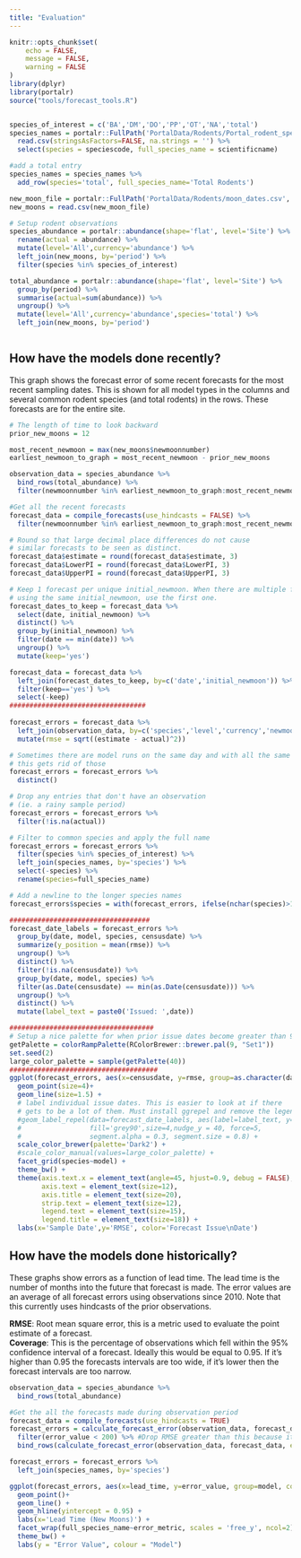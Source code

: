 ```yaml
---
title: "Evaluation"
---
```

  
```r
knitr::opts_chunk$set(
	echo = FALSE,
	message = FALSE,
	warning = FALSE
)
library(dplyr)
library(portalr)
source("tools/forecast_tools.R")


species_of_interest = c('BA','DM','DO','PP','OT','NA','total')
species_names = portalr::FullPath('PortalData/Rodents/Portal_rodent_species.csv', '~') %>%
  read.csv(stringsAsFactors=FALSE, na.strings = '') %>%
  select(species = speciescode, full_species_name = scientificname)

#add a total entry
species_names = species_names %>%
  add_row(species='total', full_species_name='Total Rodents')

new_moon_file = portalr::FullPath('PortalData/Rodents/moon_dates.csv', '~')
new_moons = read.csv(new_moon_file)

# Setup rodent observations
species_abundance = portalr::abundance(shape='flat', level='Site') %>%
  rename(actual = abundance) %>%
  mutate(level='All',currency='abundance') %>%
  left_join(new_moons, by='period') %>%
  filter(species %in% species_of_interest)

total_abundance = portalr::abundance(shape='flat', level='Site') %>%
  group_by(period) %>%
  summarise(actual=sum(abundance)) %>%
  ungroup() %>%
  mutate(level='All',currency='abundance',species='total') %>%
  left_join(new_moons, by='period')



```

## How have the models done recently?

This graph shows the forecast error of some recent forecasts for the most recent sampling dates. This is shown for all model types in the columns and several common rodent species (and total rodents) in the rows. These forecasts are for the entire site. 
```r
# The length of time to look backward
prior_new_moons = 12

most_recent_newmoon = max(new_moons$newmoonnumber)
earliest_newmoon_to_graph = most_recent_newmoon - prior_new_moons

observation_data = species_abundance %>%
  bind_rows(total_abundance) %>%
  filter(newmoonnumber %in% earliest_newmoon_to_graph:most_recent_newmoon)

#Get all the recent forecasts
forecast_data = compile_forecasts(use_hindcasts = FALSE) %>%
  filter(newmoonnumber %in% earliest_newmoon_to_graph:most_recent_newmoon)

# Round so that large decimal place differences do not cause
# similar forecasts to be seen as distinct. 
forecast_data$estimate = round(forecast_data$estimate, 3)
forecast_data$LowerPI = round(forecast_data$LowerPI, 3)
forecast_data$UpperPI = round(forecast_data$UpperPI, 3)

# Keep 1 forecast per unique initial_newmoon. When there are multiple forecasts
# using the same initial_newmoon, use the first one.
forecast_dates_to_keep = forecast_data %>%
  select(date, initial_newmoon) %>%
  distinct() %>%
  group_by(initial_newmoon) %>%
  filter(date == min(date)) %>%
  ungroup() %>%
  mutate(keep='yes') 

forecast_data = forecast_data %>%
  left_join(forecast_dates_to_keep, by=c('date','initial_newmoon')) %>%
  filter(keep=='yes') %>%
  select(-keep)
##################################
  
forecast_errors = forecast_data %>%
  left_join(observation_data, by=c('species','level','currency','newmoonnumber')) %>% 
  mutate(rmse = sqrt((estimate - actual)^2))

# Sometimes there are model runs on the same day and with all the same info,
# this gets rid of those
forecast_errors = forecast_errors %>%
  distinct()

# Drop any entries that don't have an observation
# (ie. a rainy sample period)
forecast_errors = forecast_errors %>%
  filter(!is.na(actual))

# Filter to common species and apply the full name
forecast_errors = forecast_errors %>%
  filter(species %in% species_of_interest) %>%
  left_join(species_names, by='species') %>%
  select(-species) %>%
  rename(species=full_species_name)

# Add a newline to the longer species names
forecast_errors$species = with(forecast_errors, ifelse(nchar(species)>15, stringr::str_replace(species,' ','\n'), species))

###################################
forecast_date_labels = forecast_errors %>%
  group_by(date, model, species, censusdate) %>%
  summarize(y_position = mean(rmse)) %>%
  ungroup() %>%
  distinct() %>%
  filter(!is.na(censusdate)) %>%
  group_by(date, model, species) %>%
  filter(as.Date(censusdate) == min(as.Date(censusdate))) %>%
  ungroup() %>%
  distinct() %>%
  mutate(label_text = paste0('Issued: ',date))

####################################
# Setup a nice palette for when prior issue dates become greater than 9
getPalette = colorRampPalette(RColorBrewer::brewer.pal(9, "Set1"))
set.seed(2)
large_color_palette = sample(getPalette(40))
#####################################
ggplot(forecast_errors, aes(x=censusdate, y=rmse, group=as.character(date), color=as.character(date))) +
  geom_point(size=4)+
  geom_line(size=1.5) +
  # label individual issue dates. This is easier to look at if there 
  # gets to be a lot of them. Must install ggrepel and remove the legend if this is turned on.
  #geom_label_repel(data=forecast_date_labels, aes(label=label_text, y=y_position),
  #                 fill='grey90',size=4,nudge_y = 40, force=5,
  #                 segment.alpha = 0.3, segment.size = 0.8) +
  scale_color_brewer(palette='Dark2') +
  #scale_color_manual(values=large_color_palette) +
  facet_grid(species~model) + 
  theme_bw() +
  theme(axis.text.x = element_text(angle=45, hjust=0.9, debug = FALSE),
        axis.text = element_text(size=12),
        axis.title = element_text(size=20),
        strip.text = element_text(size=12),
        legend.text = element_text(size=15),
        legend.title = element_text(size=18)) +
  labs(x='Sample Date',y='RMSE', color='Forecast Issue\nDate')

```



## How have the models done historically?

These graphs show errors as a function of lead time. The lead time is the number of months into the future that forecast is made. The error values are an average of all forecast errors using observations since 2010. Note that this currently uses hindcasts of the prior observations.  

**RMSE**: Root mean square error, this is a metric used to evaluate the point estimate of a forecast.  
**Coverage**: This is the percentage of observations which fell within the 95% confidence interval of a forecast. Ideally this would be equal to 0.95. If it's higher than 0.95 the forecasts intervals are too wide, if it's lower then the forecast intervals are too narrow.


```r

observation_data = species_abundance %>%
  bind_rows(total_abundance)

#Get the all the forecasts made during observation period
forecast_data = compile_forecasts(use_hindcasts = TRUE)
forecast_errors = calculate_forecast_error(observation_data, forecast_data, error_metric = 'RMSE') %>%
  filter(error_value < 200) %>% #Drop RMSE greater than this because it throws off all the graphs
  bind_rows(calculate_forecast_error(observation_data, forecast_data, error_metric = 'coverage'))

forecast_errors = forecast_errors %>%
  left_join(species_names, by='species')

ggplot(forecast_errors, aes(x=lead_time, y=error_value, group=model, color=model)) +
  geom_point()+
  geom_line() +
  geom_hline(yintercept = 0.95) +
  labs(x='Lead Time (New Moons)') +
  facet_wrap(full_species_name~error_metric, scales = 'free_y', ncol=2) + 
  theme_bw() +
  labs(y = "Error Value", colour = "Model")


```

